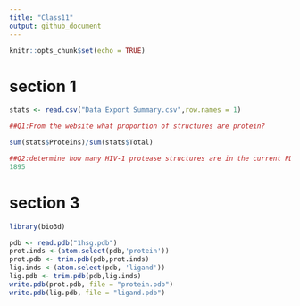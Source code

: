 ```yaml
---
title: "Class11"
output: github_document
---
```


```r
knitr::opts_chunk$set(echo = TRUE)
```

# section 1
```r
stats <- read.csv("Data Export Summary.csv",row.names = 1)
```

```r
##Q1:From the website what proportion of structures are protein? 

sum(stats$Proteins)/sum(stats$Total)

##Q2:determine how many HIV-1 protease structures are in the current PDB?
1895
```
# section 3
```r
library(bio3d)
```

```r
pdb <- read.pdb("1hsg.pdb")
prot.inds <-(atom.select(pdb,'protein'))
prot.pdb <- trim.pdb(pdb,prot.inds)
lig.inds <-(atom.select(pdb, 'ligand'))
lig.pdb <- trim.pdb(pdb,lig.inds)
write.pdb(prot.pdb, file = "protein.pdb")
write.pdb(lig.pdb, file = "ligand.pdb")
```

